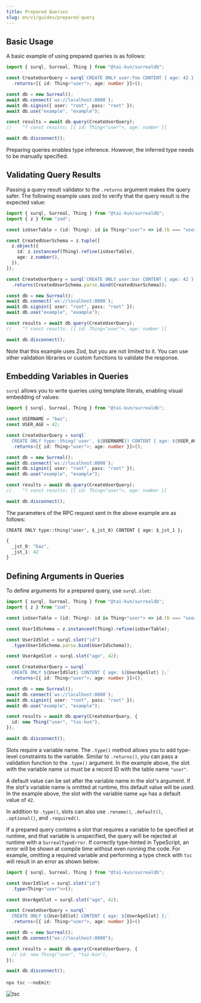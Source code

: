 ```yaml
---
title: Prepared Queries
slug: en/v1/guides/prepared-query
---
```


## Basic Usage

A basic example of using prepared queries is as follows:

```typescript
import { surql, Surreal, Thing } from "@tai-kun/surrealdb";

const CreateUserQuery = surql`CREATE ONLY user:foo CONTENT { age: 42 };`
  .returns<[{ id: Thing<"user">, age: number }]>();

const db = new Surreal();
await db.connect(`ws://localhost:8000`);
await db.signin({ user: "root", pass: "root" });
await db.use("example", "example");

const results = await db.query(CreateUserQuery);
//    ^? const results: [{ id: Thing<"user">, age: number }]

await db.disconnect();
```

Preparing queries enables type inference. However, the inferred type needs to be manually specified.


## Validating Query Results

Passing a query result validator to the `.returns` argument makes the query safer.  The following example uses zod to verify that the query result is the expected value:

```typescript
import { surql, Surreal, Thing } from "@tai-kun/surrealdb";
import { z } from "zod";

const isUserTable = (id: Thing): id is Thing<"user"> => id.tb === "user";

const CreatedUserSchema = z.tuple([
  z.object({
    id: z.instanceof(Thing).refine(isUserTable),
    age: z.number(),
  }),
]);

const CreateUserQuery = surql`CREATE ONLY user:bar CONTENT { age: 42 };`
  .returns(CreatedUserSchema.parse.bind(CreatedUserSchema));

const db = new Surreal();
await db.connect(`ws://localhost:8000`);
await db.signin({ user: "root", pass: "root" });
await db.use("example", "example");

const results = await db.query(CreateUserQuery);
//    ^? const results: [{ id: Thing<"user">, age: number }]

await db.disconnect();
```

Note that this example uses Zod, but you are not limited to it.  You can use other validation libraries or custom functions to validate the response.


## Embedding Variables in Queries

`surql` allows you to write queries using template literals, enabling visual embedding of values:

```typescript
import { surql, Surreal, Thing } from "@tai-kun/surrealdb";

const USERNAME = "baz";
const USER_AGE = 42;

const CreateUserQuery = surql`
  CREATE ONLY type::thing('user', ${USERNAME}) CONTENT { age: ${USER_AGE} };`
  .returns<[{ id: Thing<"user">; age: number }]>();

const db = new Surreal();
await db.connect(`ws://localhost:8000`);
await db.signin({ user: "root", pass: "root" });
await db.use("example", "example");

const results = await db.query(CreateUserQuery);
//    ^? const results: [{ id: Thing<"user">, age: number }]

await db.disconnect();
```

The parameters of the RPC request sent in the above example are as follows:

```text
CREATE ONLY type::thing('user', $_jst_0) CONTENT { age: $_jst_1 };
```

```typescript
{
  _jst_0: "baz",
  _jst_1: 42
}
```


## Defining Arguments in Queries

To define arguments for a prepared query, use `surql.slot`:

```typescript
import { surql, Surreal, Thing } from "@tai-kun/surrealdb";
import { z } from "zod";

const isUserTable = (id: Thing): id is Thing<"user"> => id.tb === "user";

const UserIdSchema = z.instanceof(Thing).refine(isUserTable);

const UserIdSlot = surql.slot("id")
  .type(UserIdSchema.parse.bind(UserIdSchema));

const UserAgeSlot = surql.slot("age", 42);

const CreateUserQuery = surql`
  CREATE ONLY ${UserIdSlot} CONTENT { age: ${UserAgeSlot} };`
  .returns<[{ id: Thing<"user">; age: number }]>();

const db = new Surreal();
await db.connect(`ws://localhost:8000`);
await db.signin({ user: "root", pass: "root" });
await db.use("example", "example");

const results = await db.query(CreateUserQuery, {
  id: new Thing("user", "tai-kun"),
});

await db.disconnect();
```

Slots require a variable name. The `.type()` method allows you to add type-level constraints to the variable. Similar to `.returns()`, you can pass a validation function to the `.type()` argument. In the example above, the slot with the variable name `id` must be a record ID with the table name `"user"`.

A default value can be set after the variable name in the slot's argument. If the slot's variable name is omitted at runtime, this default value will be used. In the example above, the slot with the variable name `age` has a default value of `42`.

In addition to `.type()`, slots can also use `.rename()`, `.default()`, `.optional()`, and `.required()`.

If a prepared query contains a slot that requires a variable to be specified at runtime, and that variable is unspecified, the query will be rejected at runtime with a `SurrealTypeError`.  If correctly type-hinted in TypeScript, an error will be shown at compile time without even running the code. For example, omitting a required variable and performing a type check with `tsc` will result in an error as shown below:

```typescript
import { surql, Surreal, Thing } from "@tai-kun/surrealdb";

const UserIdSlot = surql.slot("id")
  .type<Thing<"user">>();

const UserAgeSlot = surql.slot("age", 42);

const CreateUserQuery = surql`
  CREATE ONLY ${UserIdSlot} CONTENT { age: ${UserAgeSlot} };`
  .returns<[{ id: Thing<"user">, age: number }]>()

const db = new Surreal();
await db.connect("ws://localhost:8000");

const results = await db.query(CreateUserQuery, {
  // id: new Thing("user", "tai-kun"),
});

await db.disconnect();
```

`npx tsc --noEmit`:

![tsc](./tsc.png)
